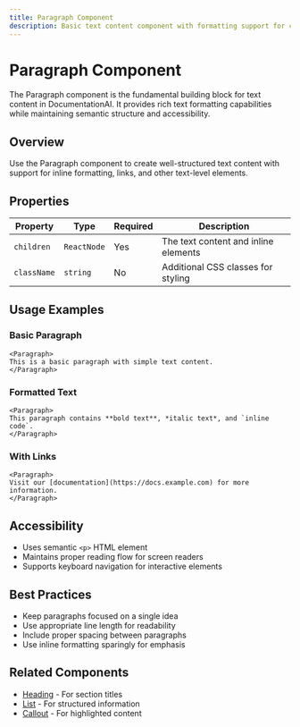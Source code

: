 ```yaml
---
title: Paragraph Component
description: Basic text content component with formatting support for creating readable documentation
---
```


# Paragraph Component

The Paragraph component is the fundamental building block for text content in DocumentationAI. It provides rich text formatting capabilities while maintaining semantic structure and accessibility.

## Overview

Use the Paragraph component to create well-structured text content with support for inline formatting, links, and other text-level elements.

## Properties

| Property | Type | Required | Description |
|----------|------|----------|-------------|
| `children` | `ReactNode` | Yes | The text content and inline elements |
| `className` | `string` | No | Additional CSS classes for styling |

## Usage Examples

### Basic Paragraph

```mdx
<Paragraph>
This is a basic paragraph with simple text content.
</Paragraph>
```

### Formatted Text

```mdx
<Paragraph>
This paragraph contains **bold text**, *italic text*, and `inline code`.
</Paragraph>
```

### With Links

```mdx
<Paragraph>
Visit our [documentation](https://docs.example.com) for more information.
</Paragraph>
```

## Accessibility

- Uses semantic `<p>` HTML element
- Maintains proper reading flow for screen readers
- Supports keyboard navigation for interactive elements

## Best Practices

- Keep paragraphs focused on a single idea
- Use appropriate line length for readability
- Include proper spacing between paragraphs
- Use inline formatting sparingly for emphasis

## Related Components

- [Heading](/components/heading) - For section titles
- [List](/components/list) - For structured information
- [Callout](/components/callout) - For highlighted content
